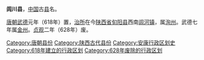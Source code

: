 '''闾川县'''，[[中国|中国]]古[[县|县]]名。

[[唐朝|唐朝]][[武德|武德]]元年（618年）置，[[治所|治所]]在今[[陕西省|陕西省]][[旬阳县|旬阳县]]西南[[闾河镇|闾河镇]]，属[[洵州|洵州]]。武德七年属[[金州_(西魏)|金州]]。[[貞觀_(唐朝)|贞观]]二年（628年）废。 

{{唐朝行政区划小作品}}
{{DEFAULTSORT:L}}
[[Category:唐朝县份|Category:唐朝县份]]
[[Category:陕西古代县份|Category:陕西古代县份]]
[[Category:安康行政区划史|Category:安康行政区划史]]
[[Category:618年建立的行政区划|Category:618年建立的行政区划]]
[[Category:628年废除的行政区划|Category:628年废除的行政区划]]